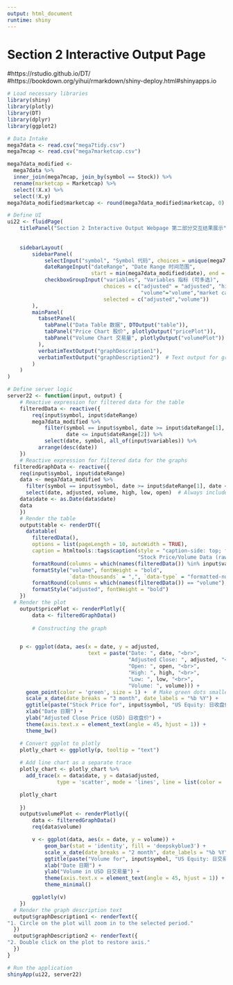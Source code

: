 ```yaml
---
output: html_document
runtime: shiny
---
```

# Section 2 Interactive Output Page {-}

#https://rstudio.github.io/DT/
#https://bookdown.org/yihui/rmarkdown/shiny-deploy.html#shinyapps.io

```r
# Load necessary libraries
library(shiny)
library(plotly)
library(DT)
library(dplyr)
library(ggplot2)
```

```r
# Data Intake
mega7data <- read.csv("mega7tidy.csv")
mega7mcap <- read.csv("mega7marketcap.csv")

mega7data_modified <- 
  mega7data %>%
  inner_join(mega7mcap, join_by(symbol == Stock)) %>%
  rename(marketcap = Marketcap) %>%
  select(!X.x) %>% 
  select(!X.y) 
mega7data_modified$marketcap <- round(mega7data_modified$marketcap, 0)
```

```r
# Define UI
ui22 <- fluidPage(
    titlePanel("Section 2 Interactive Output Webpage 第二部分交互结果展示"),
    
    
    sidebarLayout(
        sidebarPanel(
            selectInput("symbol", "Symbol 代码", choices = unique(mega7data_modified$symbol)),
            dateRangeInput("dateRange", "Date Range 时间范围", 
                           start = min(mega7data_modified$date), end = max(mega7data_modified$date)),
            checkboxGroupInput("variables", "Variables 指标 (可多选)", 
                               choices = c("adjusted" = "adjusted", "high", "low","open", "close",
                                           "volume"="volume","market cap (USD)"="marketcap"),
                               selected = c("adjusted","volume"))
        ),
        mainPanel(
          tabsetPanel(
            tabPanel("Data Table 数据", DTOutput("table")),
            tabPanel("Price Chart 股价", plotlyOutput("pricePlot")),
            tabPanel("Volume Chart 交易量", plotlyOutput("volumePlot"))
          ),
          verbatimTextOutput("graphDescription1"),
          verbatimTextOutput("graphDescription2")  # Text output for graph description
        )
    )
)
```

```r
# Define server logic
server22 <- function(input, output) {
    # Reactive expression for filtered data for the table
    filteredData <- reactive({
        req(input$symbol, input$dateRange)
        mega7data_modified %>%
            filter(symbol == input$symbol, date >= input$dateRange[1], 
                   date <= input$dateRange[2]) %>%
            select(date, symbol, all_of(input$variables)) %>%
          arrange(desc(date))
    })
    # Reactive expression for filtered data for the graphs
  filteredGraphData <- reactive({
    req(input$symbol, input$dateRange)
    data <- mega7data_modified %>%
      filter(symbol == input$symbol, date >= input$dateRange[1], date <= input$dateRange[2]) %>%
      select(date, adjusted, volume, high, low, open)  # Always include price and volume for the graphs
    data$date <- as.Date(data$date)
    data
    })
    # Render the table
    output$table <- renderDT({
      datatable(
        filteredData(), 
        options = list(pageLength = 10, autoWidth = TRUE),
        caption = htmltools::tags$caption(style = "caption-side: top; font-size: 180%;",
                                          "Stock Price/Volume Data (raw) 原始量价数据")) %>%
        formatRound(columns = which(names(filteredData()) %in% input$variables), digits = 1) %>%
        formatStyle("volume", fontWeight = "bold",
                    `data-thousands` = ",", `data-type` = "formatted-num") %>%
        formatRound(columns = which(names(filteredData()) == "volume"), digits = 0) %>%
        formatStyle("adjusted", fontWeight = "bold")
    })
  # Render the plot
    output$pricePlot <- renderPlotly({
        data <- filteredGraphData()
     
        # Constructing the graph 


    p <- ggplot(data, aes(x = date, y = adjusted, 
                          text = paste("Date: ", date, "<br>",
                                       "Adjusted Close: ", adjusted, "<br>",
                                       "Open: ", open, "<br>",
                                       "High: ", high, "<br>",
                                       "Low: ", low, "<br>",
                                       "Volume: ", volume))) +
      geom_point(color = 'green', size = 1) +  # Make green dots smaller
      scale_x_date(date_breaks = "3 month", date_labels = "%b %Y") +
      ggtitle(paste("Stock Price for", input$symbol, "US Equity: 日收盘价")) +
      xlab("Date 日期") + 
      ylab("Adjusted Close Price (USD) 日收盘价") + 
      theme(axis.text.x = element_text(angle = 45, hjust = 1)) +
      theme_bw()

    # Convert ggplot to plotly
    plotly_chart <- ggplotly(p, tooltip = "text")
    
    # Add line chart as a separate trace
    plotly_chart <- plotly_chart %>%
      add_trace(x = data$date, y = data$adjusted, 
                type = 'scatter', mode = 'lines', line = list(color = 'blue'))

    plotly_chart
    
    })
    output$volumePlot <- renderPlotly({
        data <- filteredGraphData()
        req(data$volume)

        v <- ggplot(data, aes(x = date, y = volume)) +
            geom_bar(stat = 'identity', fill = 'deepskyblue3') +
            scale_x_date(date_breaks = "2 month", date_labels = "%b %Y") +
            ggtitle(paste("Volume for", input$symbol, "US Equity: 日交易量")) +
            xlab("Date 日期") +
            ylab("Volume in USD 日交易量") +
            theme(axis.text.x = element_text(angle = 45, hjust = 1)) +
            theme_minimal()

        ggplotly(v)
    })
  # Render the graph description text
  output$graphDescription1 <- renderText({
"1. Circle on the plot will zoom in to the selected period."
  })
  output$graphDescription2 <- renderText({
"2. Double click on the plot to restore axis."
  })
}
```

```r
# Run the application 
shinyApp(ui22, server22)
```












